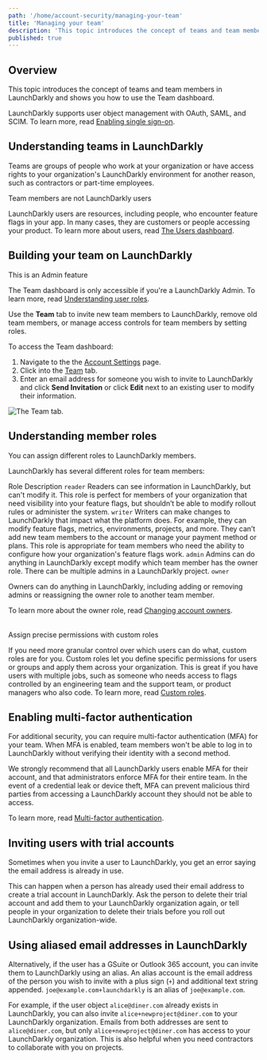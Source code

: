 ```yaml
---
path: '/home/account-security/managing-your-team'
title: 'Managing your team'
description: 'This topic introduces the concept of teams and team members in LaunchDarkly and shows you how to use the Team dashboard. LaunchDarkly supports user object management with OAuth, SAML, and SCIM.'
published: true
---
```


## Overview

This topic introduces the concept of teams and team members in LaunchDarkly and shows you how to use the Team dashboard.

LaunchDarkly supports user object management with OAuth, SAML, and SCIM. To learn more, read [Enabling single sign-on](/home/account-security/sso).

## Understanding teams in LaunchDarkly

Teams are groups of people who work at your organization or have access rights to your organization's LaunchDarkly environment for another reason, such as contractors or part-time employees.

<Callout intent="info">
  <CalloutTitle>Team members are not LaunchDarkly users</CalloutTitle>
  <CalloutDescription>

LaunchDarkly users are resources, including people, who encounter feature flags in your app. In many cases, they are
customers or people accessing your product. To learn more about users, read [The Users
dashboard](/home/managing-users/users-dashboard).

  </CalloutDescription>
</Callout> 

## Building your team on LaunchDarkly

<Callout intent="alert">
  <CalloutTitle>This is an Admin feature</CalloutTitle>
  <CalloutDescription>

The Team dashboard is only accessible if you're a LaunchDarkly Admin. To learn more, read [Understanding user
roles](#understanding-user-roles).

  </CalloutDescription>
</Callout> 

Use the **Team** tab to invite new team members to LaunchDarkly, remove old team members, or manage access controls for team members by setting roles.

To access the Team dashboard:

1. Navigate to the the [Account Settings](https://app.launchdarkly.com/settings) page.
2. Click into the [Team](https://app.launchdarkly.com/settings#/team) tab.
3. Enter an email address for someone you wish to invite to LaunchDarkly and click **Send Invitation** or click **Edit** next to an existing user to modify their information.

![The Team tab.](../../../images/settings-team.png) 


## Understanding member roles

You can assign different roles to LaunchDarkly members.

LaunchDarkly has several different roles for team members:

<Table>
  <TableHeader>
    <TableHeadCell>Role</TableHeadCell>
    <TableHeadCell>Description</TableHeadCell>
  </TableHeader>
  <TableBody>
    <TableRow>
      <TableCell>
        <code>reader</code>
      </TableCell>
      <TableCell>
        Readers can see information in LaunchDarkly, but can't modify it. This role is perfect for members of your
        organization that need visibility into your feature flags, but shouldn’t be able to modify rollout rules or
        administer the system.
      </TableCell>
    </TableRow>
    <TableRow>
      <TableCell>
        <code>writer</code>
      </TableCell>
      <TableCell>
        Writers can make changes to LaunchDarkly that impact what the platform does. For example, they can modify
        feature flags, metrics, environments, projects, and more. They can’t add new team members to the account or
        manage your payment method or plans. This role is appropriate for team members who need the ability to configure
        how your organization's feature flags work.
      </TableCell>
    </TableRow>
    <TableRow>
      <TableCell>
        <code>admin</code>
      </TableCell>
      <TableCell>
        Admins can do anything in LaunchDarkly except modify which team member has the owner role. There can be multiple admins in a LaunchDarkly project.
      </TableCell>
    </TableRow>
    <TableRow>
      <TableCell>
        <code>owner</code>
      </TableCell>
<TableCell>

Owners can do anything in LaunchDarkly, including adding or removing admins or reassigning the owner role to another team member.<br/>

To learn more about the owner role, read [Changing account owners](/home/account-security/account-owners).

</TableCell>
    </TableRow>
  </TableBody>
</Table>
<Callout intent="info">
  <CalloutTitle>Assign precise permissions with custom roles</CalloutTitle>
  <CalloutDescription>

If you need more granular control over which users can do what, custom roles are for you. Custom roles let you
define specific permissions for users or groups and apply them across your organization. This is great if you have
users with multiple jobs, such as someone who needs access to flags controlled by an engineering team and the
support team, or product managers who also code. To learn more, read [Custom
roles](/home/account-security/custom-roles).

  </CalloutDescription>
</Callout> 

## Enabling multi-factor authentication

For additional security, you can require multi-factor authentication (MFA) for your team. When MFA is enabled, team members won't be able to log in to LaunchDarkly without verifying their identity with a second method.

We strongly recommend that all LaunchDarkly users enable MFA for their account, and that administrators enforce MFA for their entire team. In the event of a credential leak or device theft, MFA can prevent malicious third parties from accessing a LaunchDarkly account they should not be able to access.

To learn more, read [Multi-factor authentication](/home/account-security/mfa).

## Inviting users with trial accounts

Sometimes when you invite a user to LaunchDarkly, you get an error saying the email address is already in use.

This can happen when a person has already used their email address to create a trial account in LaunchDarkly. Ask the person to delete their trial account and add them to your LaunchDarkly organization again, or tell people in your organization to delete their trials before you roll out LaunchDarkly organization-wide.

## Using aliased email addresses in LaunchDarkly

Alternatively, if the user has a GSuite or Outlook 365 account, you can invite them to LaunchDarkly using an alias. An alias account is the email address of the person you wish to invite with a plus sign (`+`) and additional text string appended. `joe@example.com+launchdarkly` is an alias of `joe@example.com`.

For example, if the user object `alice@diner.com` already exists in LaunchDarkly, you can also invite `alice+newproject@diner.com` to your LaunchDarkly organization. Emails from both addresses are sent to `alice@diner.com`, but only `alice+newproject@diner.com` has access to your LaunchDarkly organization. This is also helpful when you need contractors to collaborate with you on projects.
